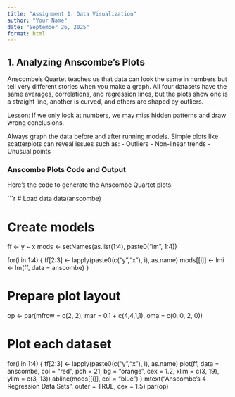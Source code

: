 ```yaml
---
title: "Assignment 1: Data Visualization"
author: "Your Name"
date: "September 26, 2025"
format: html
---
```


## 1. Analyzing Anscombe’s Plots

Anscombe’s Quartet teaches us that data can look the same in numbers but tell very different stories when you make a graph. All four datasets have the same averages, correlations, and regression lines, but the plots show one is a straight line, another is curved, and others are shaped by outliers.

Lesson: If we only look at numbers, we may miss hidden patterns and draw wrong conclusions.

Always graph the data before and after running models. Simple plots like scatterplots can reveal issues such as:
- Outliers
- Non-linear trends
- Unusual points

### Anscombe Plots Code and Output

Here’s the code to generate the Anscombe Quartet plots.

```r
# Load data
data(anscombe)

# Create models
ff <- y ~ x
mods <- setNames(as.list(1:4), paste0("lm", 1:4))

for(i in 1:4) {
  ff[2:3] <- lapply(paste0(c("y","x"), i), as.name)
  mods[[i]] <- lmi <- lm(ff, data = anscombe)
}

# Prepare plot layout
op <- par(mfrow = c(2, 2), mar = 0.1 + c(4,4,1,1), oma = c(0, 0, 2, 0))

# Plot each dataset
for(i in 1:4) {
  ff[2:3] <- lapply(paste0(c("y","x"), i), as.name)
  plot(ff, data = anscombe, col = "red", pch = 21, bg = "orange", cex = 1.2,
       xlim = c(3, 19), ylim = c(3, 13))
  abline(mods[[i]], col = "blue")
}
mtext("Anscombe's 4 Regression Data Sets", outer = TRUE, cex = 1.5)
par(op)